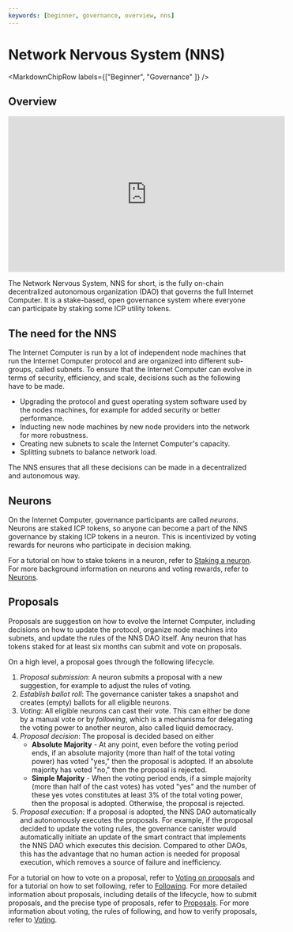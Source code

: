 ```yaml
---
keywords: [beginner, governance, overview, nns]
---
```



# Network Nervous System (NNS)

<MarkdownChipRow labels={["Beginner", "Governance" ]} />

## Overview
<iframe width="560" height="315" src="https://www.youtube.com/embed/1uX-fRgvXjU?si=VAYJNj7ecJsrfxPb" title="YouTube video player" frameborder="0" allow="accelerometer; autoplay; clipboard-write; encrypted-media; gyroscope; picture-in-picture; web-share" referrerpolicy="strict-origin-when-cross-origin" allowfullscreen></iframe>

The Network Nervous System, NNS for short, is the fully on-chain decentralized autonomous organization (DAO) that governs the full Internet Computer.
It is a stake-based, open governance system where everyone can participate by staking some ICP utility tokens.

## The need for the NNS
The Internet Computer is run by a lot of independent node machines that run the Internet Computer protocol and are organized into different sub-groups, called subnets.
To ensure that the Internet Computer can evolve in terms of security, efficiency, and scale, decisions such as the following have to be made.
-   Upgrading the protocol and guest operating system software used by the nodes machines, for example for added security or better performance.
-   Inducting new node machines by new node providers into the network for more robustness.
-   Creating new subnets to scale the Internet Computer's capacity.
-   Splitting subnets to balance network load.

The NNS ensures that all these decisions can be made in a decentralized and autonomous way.

## Neurons
On the Internet Computer, governance participants are called _neurons_.
Neurons are staked ICP tokens, so anyone can become a part of the NNS governance by staking ICP tokens in a neuron.
This is incentivized by voting rewards for neurons who participate in decision making.

For a tutorial on how to stake tokens in a neuron, refer to [Staking a neuron](/docs/current/developer-docs/daos/nns/nns-dapp-staking-a-neuron).
For more background information on neurons and voting rewards, refer to [Neurons](/docs/current/developer-docs/daos/nns/neuron-overview).


## Proposals
Proposals are suggestion on how to evolve the Internet Computer, including decisions on how to update the protocol, organize node machines
 into subnets, and update the rules of the NNS DAO itself.
Any neuron that has tokens staked for at least six months can submit and vote on proposals.

On a high level, a proposal goes through the following lifecycle.

1. *Proposal submission*: A neuron submits a proposal with a new suggestion, for example to adjust the rules of voting.
2. *Establish ballot roll*: The governance canister takes a snapshot and creates (empty) ballots for all eligible neurons.
3. *Voting*: All eligible neurons can cast their vote. This can either be done by a manual vote or by _following_, which is a mechanisma for delegating the voting power to another neuron, also called liquid democracy.
4. *Proposal decision*: The proposal is decided based on either
    - **Absolute Majority** - At any point, even before the voting period ends, if an absolute majority (more than half of the total voting power) has voted "yes," then the proposal is adopted. If an absolute majority has voted "no," then the proposal is rejected.
    - **Simple Majority** - When the voting period ends, if a simple majority (more than half of the cast votes) has voted "yes" and the number of these yes votes constitutes at least 3% of the total voting power, then the proposal is adopted. Otherwise, the proposal is rejected.
5. *Proposal execution*: If a proposal is adopted, the NNS DAO automatically and autonomously executes the proposals. For example, if the proposal decided to update the voting rules, the governance canister would automatically initiate an update of the smart contract that implements the NNS DAO which executes this decision. Compared to other DAOs, this has the advantage that no human action is needed for proposal execution, which removes a source of failure and inefficiency.

For a tutorial on how to vote on a proposal, refer to [Voting on proposals](/docs/current/developer-docs/daos/nns/nns-dapp-voting-on-proposals) and for a tutorial on how to set following, refer to [Following](/docs/current/developer-docs/daos/nns/nns-dapp-following-other-neurons).
For more detailed information about proposals, including details of the lifecycle, how to submit proposals, and the precise type of proposals, refer to [Proposals](/docs/current/developer-docs/daos/nns/proposal-overview).
For more information about voting, the rules of following, and how to verify proposals, refer to [Voting](/docs/current/developer-docs/daos/nns/voting-direct-voting).